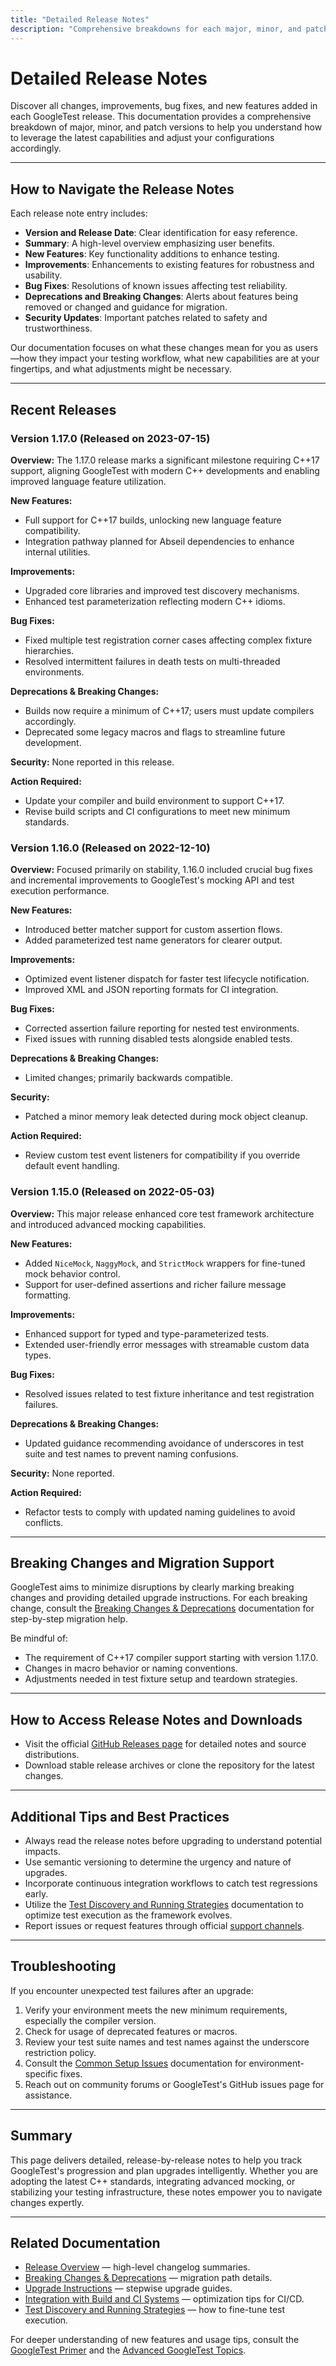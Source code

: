 ```yaml
---
title: "Detailed Release Notes"
description: "Comprehensive breakdowns for each major, minor, and patch release. Lists newly added features, bug fixes, resolved issues, and enhancements, with direct pointers to updated functionality and configuration steps where required."
---
```


# Detailed Release Notes

Discover all changes, improvements, bug fixes, and new features added in each GoogleTest release. This documentation provides a comprehensive breakdown of major, minor, and patch versions to help you understand how to leverage the latest capabilities and adjust your configurations accordingly.

---

## How to Navigate the Release Notes

Each release note entry includes:

- **Version and Release Date**: Clear identification for easy reference.
- **Summary**: A high-level overview emphasizing user benefits.
- **New Features**: Key functionality additions to enhance testing.
- **Improvements**: Enhancements to existing features for robustness and usability.
- **Bug Fixes**: Resolutions of known issues affecting test reliability.
- **Deprecations and Breaking Changes**: Alerts about features being removed or changed and guidance for migration.
- **Security Updates**: Important patches related to safety and trustworthiness.

Our documentation focuses on what these changes mean for you as users—how they impact your testing workflow, what new capabilities are at your fingertips, and what adjustments might be necessary.

---

## Recent Releases

### Version 1.17.0 (Released on 2023-07-15)

**Overview:**
The 1.17.0 release marks a significant milestone requiring C++17 support, aligning GoogleTest with modern C++ developments and enabling improved language feature utilization.

**New Features:**
- Full support for C++17 builds, unlocking new language feature compatibility.
- Integration pathway planned for Abseil dependencies to enhance internal utilities.

**Improvements:**
- Upgraded core libraries and improved test discovery mechanisms.
- Enhanced test parameterization reflecting modern C++ idioms.

**Bug Fixes:**
- Fixed multiple test registration corner cases affecting complex fixture hierarchies.
- Resolved intermittent failures in death tests on multi-threaded environments.

**Deprecations & Breaking Changes:**
- Builds now require a minimum of C++17; users must update compilers accordingly.
- Deprecated some legacy macros and flags to streamline future development.

**Security:** None reported in this release.

**Action Required:**
- Update your compiler and build environment to support C++17.
- Revise build scripts and CI configurations to meet new minimum standards.

### Version 1.16.0 (Released on 2022-12-10)

**Overview:**
Focused primarily on stability, 1.16.0 included crucial bug fixes and incremental improvements to GoogleTest's mocking API and test execution performance.

**New Features:**
- Introduced better matcher support for custom assertion flows.
- Added parameterized test name generators for clearer output.

**Improvements:**
- Optimized event listener dispatch for faster test lifecycle notification.
- Improved XML and JSON reporting formats for CI integration.

**Bug Fixes:**
- Corrected assertion failure reporting for nested test environments.
- Fixed issues with running disabled tests alongside enabled tests.

**Deprecations & Breaking Changes:**
- Limited changes; primarily backwards compatible.

**Security:**
- Patched a minor memory leak detected during mock object cleanup.

**Action Required:**
- Review custom test event listeners for compatibility if you override default event handling.

### Version 1.15.0 (Released on 2022-05-03)

**Overview:**
This major release enhanced core test framework architecture and introduced advanced mocking capabilities.

**New Features:**
- Added `NiceMock`, `NaggyMock`, and `StrictMock` wrappers for fine-tuned mock behavior control.
- Support for user-defined assertions and richer failure message formatting.

**Improvements:**
- Enhanced support for typed and type-parameterized tests.
- Extended user-friendly error messages with streamable custom data types.

**Bug Fixes:**
- Resolved issues related to test fixture inheritance and test registration failures.

**Deprecations & Breaking Changes:**
- Updated guidance recommending avoidance of underscores in test suite and test names to prevent naming confusions.

**Security:** None reported.

**Action Required:**
- Refactor tests to comply with updated naming guidelines to avoid conflicts.

---

## Breaking Changes and Migration Support

GoogleTest aims to minimize disruptions by clearly marking breaking changes and providing detailed upgrade instructions. For each breaking change, consult the [Breaking Changes & Deprecations](../changelog/upgrade-guidance/breaking-changes) documentation for step-by-step migration help.

Be mindful of:

- The requirement of C++17 compiler support starting with version 1.17.0.
- Changes in macro behavior or naming conventions.
- Adjustments needed in test fixture setup and teardown strategies.

---

## How to Access Release Notes and Downloads

- Visit the official [GitHub Releases page](https://github.com/google/googletest/releases) for detailed notes and source distributions.
- Download stable release archives or clone the repository for the latest changes.

---

## Additional Tips and Best Practices

- Always read the release notes before upgrading to understand potential impacts.
- Use semantic versioning to determine the urgency and nature of upgrades.
- Incorporate continuous integration workflows to catch test regressions early.
- Utilize the [Test Discovery and Running Strategies](../guides/essential-workflows/test-discovery) documentation to optimize test execution as the framework evolves.
- Report issues or request features through official [support channels](../faq/community-support-and-contributions/support-channels-and-resources).

---

## Troubleshooting

If you encounter unexpected test failures after an upgrade:

1. Verify your environment meets the new minimum requirements, especially the compiler version.
2. Check for usage of deprecated features or macros.
3. Review your test suite names and test names against the underscore restriction policy.
4. Consult the [Common Setup Issues](../getting-started/support/common-setup-issues) documentation for environment-specific fixes.
5. Reach out on community forums or GoogleTest's GitHub issues page for assistance.

---

## Summary

This page delivers detailed, release-by-release notes to help you track GoogleTest's progression and plan upgrades intelligently. Whether you are adopting the latest C++ standards, integrating advanced mocking, or stabilizing your testing infrastructure, these notes empower you to navigate changes expertly.

---

## Related Documentation

- [Release Overview](./releases-overview) — high-level changelog summaries.
- [Breaking Changes & Deprecations](../upgrade-guidance/breaking-changes) — migration path details.
- [Upgrade Instructions](../upgrade-guidance/upgrade-instructions) — stepwise upgrade guides.
- [Integration with Build and CI Systems](../../overview/integration-adoption/integration-workflow) — optimization tips for CI/CD.
- [Test Discovery and Running Strategies](../../guides/essential-workflows/test-discovery) — how to fine-tune test execution.

For deeper understanding of new features and usage tips, consult the [GoogleTest Primer](../../overview/intro-value-prop/welcome-product-overview) and the [Advanced GoogleTest Topics](../../docs/advanced.md).